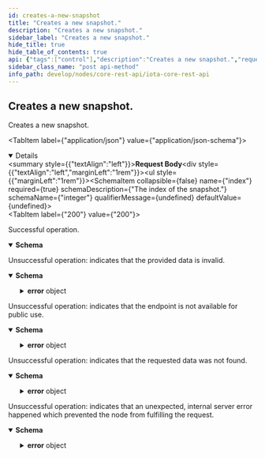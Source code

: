 ```yaml
---
id: creates-a-new-snapshot
title: "Creates a new snapshot."
description: "Creates a new snapshot."
sidebar_label: "Creates a new snapshot."
hide_title: true
hide_table_of_contents: true
api: {"tags":["control"],"description":"Creates a new snapshot.","requestBody":{"content":{"application/json":{"schema":{"description":"Defines the request of a create snapshots REST API call.","properties":{"index":{"type":"integer","description":"The index of the snapshot."}},"required":["index"]},"examples":{"Full Snapshot":{"value":{"fullIndex":1560}},"Delta Snapshot":{"value":{"deltaIndex":1000}}}}}},"responses":{"200":{"description":"Successful operation.","content":{"application/json":{"schema":{"description":"Defines the request of a create snapshots REST API call.","properties":{"index":{"type":"integer","description":"The index of the snapshot."},"filePath":{"type":"string","description":"The file path of the snapshot file."}},"required":["index","filePath"]},"examples":{"Full Snapshot":{"value":{"fullIndex":1560,"fullFilePath":"snapshots/mainnet/full_snapshot_1560.bin"}},"Delta Snapshot":{"value":{"deltaIndex":1000,"deltaFilePath":"snapshots/mainnet/delta_snapshot_1000.bin"}}}}}},"400":{"description":"Unsuccessful operation: indicates that the provided data is invalid.","content":{"application/json":{"schema":{"description":"Indicates that the request was bad.","allOf":[{"description":"The error format.","properties":{"error":{"type":"object","properties":{"code":{"type":"string","description":"The application error code."},"message":{"type":"string","description":"The error reason."}},"required":["code","message"]}},"required":["error"]}],"example":{"error":{"code":400,"message":"invalid data provided"}}}}}},"403":{"description":"Unsuccessful operation: indicates that the endpoint is not available for public use.","content":{"application/json":{"schema":{"description":"Indicates that this endpoint is not available for public use.","allOf":[{"description":"The error format.","properties":{"error":{"type":"object","properties":{"code":{"type":"string","description":"The application error code."},"message":{"type":"string","description":"The error reason."}},"required":["code","message"]}},"required":["error"]}],"example":{"error":{"code":403,"message":"not available for public use"}}}}}},"404":{"description":"Unsuccessful operation: indicates that the requested data was not found.","content":{"application/json":{"schema":{"description":"Indicates that the data was not found.","allOf":[{"description":"The error format.","properties":{"error":{"type":"object","properties":{"code":{"type":"string","description":"The application error code."},"message":{"type":"string","description":"The error reason."}},"required":["code","message"]}},"required":["error"]}],"example":{"error":{"code":404,"message":"could not find data"}}}}}},"500":{"description":"Unsuccessful operation: indicates that an unexpected, internal server error happened which prevented the node from fulfilling the request.","content":{"application/json":{"schema":{"description":"Indicates that the server encountered an unexpected condition, which prevented it from fulfilling the request by the client.","allOf":[{"description":"The error format.","properties":{"error":{"type":"object","properties":{"code":{"type":"string","description":"The application error code."},"message":{"type":"string","description":"The error reason."}},"required":["code","message"]}},"required":["error"]}],"example":{"error":{"code":500,"message":"internal server error"}}}}}}},"method":"post","path":"/api/core/v2/control/snapshot/create","servers":[{"url":"http://127.0.0.1:14265"}],"jsonRequestBodyExample":{"index":0},"info":{"title":"IOTA CORE REST API","description":"This document specifies the REST API for IOTA CORE node software.","contact":{"email":"contact@iota.org"},"license":{"name":"Apache 2.0","url":"http://www.apache.org/licenses/LICENSE-2.0.html"},"version":"2.0.0"},"postman":{"name":"Creates a new snapshot.","description":{"content":"Creates a new snapshot.","type":"text/plain"},"url":{"path":["api","core","v2","control","snapshot","create"],"host":["{{baseUrl}}"],"query":[],"variable":[]},"header":[{"key":"Content-Type","value":"application/json"},{"key":"Accept","value":"application/json"}],"method":"POST","body":{"mode":"raw","raw":"\"\"","options":{"raw":{"language":"json"}}}}}
sidebar_class_name: "post api-method"
info_path: develop/nodes/core-rest-api/iota-core-rest-api
---
```



## Creates a new snapshot.



Creates a new snapshot.

<MimeTabs><TabItem label={"application/json"} value={"application/json-schema"}><details style={{}} data-collapsed={false} open={true}><summary style={{"textAlign":"left"}}><strong>Request Body</strong></summary><div style={{"textAlign":"left","marginLeft":"1rem"}}></div><ul style={{"marginLeft":"1rem"}}><SchemaItem collapsible={false} name={"index"} required={true} schemaDescription={"The index of the snapshot."} schemaName={"integer"} qualifierMessage={undefined} defaultValue={undefined}></SchemaItem></ul></details></TabItem></MimeTabs><div><ApiTabs><TabItem label={"200"} value={"200"}><div>

Successful operation.

</div><div><MimeTabs schemaType={"response"}><TabItem label={"application/json"} value={"application/json"}><SchemaTabs><TabItem label={"Schema"} value={"Schema"}><details style={{}} data-collapsed={false} open={true}><summary style={{"textAlign":"left"}}><strong>Schema</strong></summary><div style={{"textAlign":"left","marginLeft":"1rem"}}></div><ul style={{"marginLeft":"1rem"}}><SchemaItem collapsible={false} name={"index"} required={false} schemaDescription={"The index of the snapshot."} schemaName={"integer"} qualifierMessage={undefined} defaultValue={undefined}></SchemaItem><SchemaItem collapsible={false} name={"filePath"} required={false} schemaDescription={"The file path of the snapshot file."} schemaName={"string"} qualifierMessage={undefined} defaultValue={undefined}></SchemaItem></ul></details></TabItem><TabItem label={"Example (from schema)"} value={"Example (from schema)"}><ResponseSamples responseExample={"{\n  \"index\": 0,\n  \"filePath\": \"string\"\n}"} language={"json"}></ResponseSamples></TabItem><TabItem label={" Full  Snapshot"} value={" Full  Snapshot"}><ResponseSamples responseExample={"{\n  \"fullIndex\": 1560,\n  \"fullFilePath\": \"snapshots/mainnet/full_snapshot_1560.bin\"\n}"} language={"json"}></ResponseSamples></TabItem><TabItem label={" Delta  Snapshot"} value={" Delta  Snapshot"}><ResponseSamples responseExample={"{\n  \"deltaIndex\": 1000,\n  \"deltaFilePath\": \"snapshots/mainnet/delta_snapshot_1000.bin\"\n}"} language={"json"}></ResponseSamples></TabItem></SchemaTabs></TabItem></MimeTabs></div></TabItem><TabItem label={"400"} value={"400"}><div>

Unsuccessful operation: indicates that the provided data is invalid.

</div><div><MimeTabs schemaType={"response"}><TabItem label={"application/json"} value={"application/json"}><SchemaTabs><TabItem label={"Schema"} value={"Schema"}><details style={{}} data-collapsed={false} open={true}><summary style={{"textAlign":"left"}}><strong>Schema</strong></summary><div style={{"textAlign":"left","marginLeft":"1rem"}}></div><ul style={{"marginLeft":"1rem"}}><SchemaItem collapsible={true} className={"schemaItem"}><details style={{}}><summary style={{}}><strong>error</strong><span style={{"opacity":"0.6"}}> object</span></summary><div style={{"marginLeft":"1rem"}}><SchemaItem collapsible={false} name={"code"} required={false} schemaDescription={"The application error code."} schemaName={"string"} qualifierMessage={undefined} defaultValue={undefined}></SchemaItem><SchemaItem collapsible={false} name={"message"} required={false} schemaDescription={"The error reason."} schemaName={"string"} qualifierMessage={undefined} defaultValue={undefined}></SchemaItem></div></details></SchemaItem></ul></details></TabItem><TabItem label={"Example (from schema)"} value={"Example (from schema)"}><ResponseSamples responseExample={"{\n  \"error\": {\n    \"code\": 400,\n    \"message\": \"invalid data provided\"\n  }\n}"} language={"json"}></ResponseSamples></TabItem></SchemaTabs></TabItem></MimeTabs></div></TabItem><TabItem label={"403"} value={"403"}><div>

Unsuccessful operation: indicates that the endpoint is not available for public use.

</div><div><MimeTabs schemaType={"response"}><TabItem label={"application/json"} value={"application/json"}><SchemaTabs><TabItem label={"Schema"} value={"Schema"}><details style={{}} data-collapsed={false} open={true}><summary style={{"textAlign":"left"}}><strong>Schema</strong></summary><div style={{"textAlign":"left","marginLeft":"1rem"}}></div><ul style={{"marginLeft":"1rem"}}><SchemaItem collapsible={true} className={"schemaItem"}><details style={{}}><summary style={{}}><strong>error</strong><span style={{"opacity":"0.6"}}> object</span></summary><div style={{"marginLeft":"1rem"}}><SchemaItem collapsible={false} name={"code"} required={false} schemaDescription={"The application error code."} schemaName={"string"} qualifierMessage={undefined} defaultValue={undefined}></SchemaItem><SchemaItem collapsible={false} name={"message"} required={false} schemaDescription={"The error reason."} schemaName={"string"} qualifierMessage={undefined} defaultValue={undefined}></SchemaItem></div></details></SchemaItem></ul></details></TabItem><TabItem label={"Example (from schema)"} value={"Example (from schema)"}><ResponseSamples responseExample={"{\n  \"error\": {\n    \"code\": 403,\n    \"message\": \"not available for public use\"\n  }\n}"} language={"json"}></ResponseSamples></TabItem></SchemaTabs></TabItem></MimeTabs></div></TabItem><TabItem label={"404"} value={"404"}><div>

Unsuccessful operation: indicates that the requested data was not found.

</div><div><MimeTabs schemaType={"response"}><TabItem label={"application/json"} value={"application/json"}><SchemaTabs><TabItem label={"Schema"} value={"Schema"}><details style={{}} data-collapsed={false} open={true}><summary style={{"textAlign":"left"}}><strong>Schema</strong></summary><div style={{"textAlign":"left","marginLeft":"1rem"}}></div><ul style={{"marginLeft":"1rem"}}><SchemaItem collapsible={true} className={"schemaItem"}><details style={{}}><summary style={{}}><strong>error</strong><span style={{"opacity":"0.6"}}> object</span></summary><div style={{"marginLeft":"1rem"}}><SchemaItem collapsible={false} name={"code"} required={false} schemaDescription={"The application error code."} schemaName={"string"} qualifierMessage={undefined} defaultValue={undefined}></SchemaItem><SchemaItem collapsible={false} name={"message"} required={false} schemaDescription={"The error reason."} schemaName={"string"} qualifierMessage={undefined} defaultValue={undefined}></SchemaItem></div></details></SchemaItem></ul></details></TabItem><TabItem label={"Example (from schema)"} value={"Example (from schema)"}><ResponseSamples responseExample={"{\n  \"error\": {\n    \"code\": 404,\n    \"message\": \"could not find data\"\n  }\n}"} language={"json"}></ResponseSamples></TabItem></SchemaTabs></TabItem></MimeTabs></div></TabItem><TabItem label={"500"} value={"500"}><div>

Unsuccessful operation: indicates that an unexpected, internal server error happened which prevented the node from fulfilling the request.

</div><div><MimeTabs schemaType={"response"}><TabItem label={"application/json"} value={"application/json"}><SchemaTabs><TabItem label={"Schema"} value={"Schema"}><details style={{}} data-collapsed={false} open={true}><summary style={{"textAlign":"left"}}><strong>Schema</strong></summary><div style={{"textAlign":"left","marginLeft":"1rem"}}></div><ul style={{"marginLeft":"1rem"}}><SchemaItem collapsible={true} className={"schemaItem"}><details style={{}}><summary style={{}}><strong>error</strong><span style={{"opacity":"0.6"}}> object</span></summary><div style={{"marginLeft":"1rem"}}><SchemaItem collapsible={false} name={"code"} required={false} schemaDescription={"The application error code."} schemaName={"string"} qualifierMessage={undefined} defaultValue={undefined}></SchemaItem><SchemaItem collapsible={false} name={"message"} required={false} schemaDescription={"The error reason."} schemaName={"string"} qualifierMessage={undefined} defaultValue={undefined}></SchemaItem></div></details></SchemaItem></ul></details></TabItem><TabItem label={"Example (from schema)"} value={"Example (from schema)"}><ResponseSamples responseExample={"{\n  \"error\": {\n    \"code\": 500,\n    \"message\": \"internal server error\"\n  }\n}"} language={"json"}></ResponseSamples></TabItem></SchemaTabs></TabItem></MimeTabs></div></TabItem></ApiTabs></div>
      